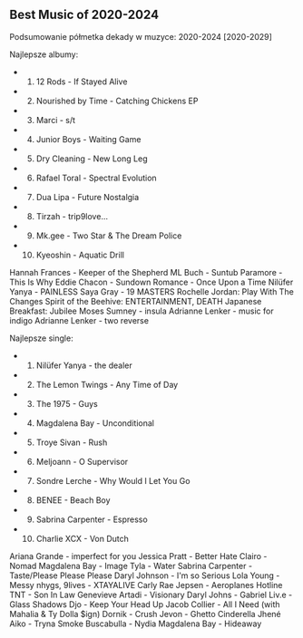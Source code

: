 ## Best Music of 2020-2024

Podsumowanie półmetka dekady w muzyce: 2020-2024 [2020-2029] 

Najlepsze albumy:

- 1. 12 Rods - If Stayed Alive
- 2. Nourished by Time - Catching Chickens EP
- 3. Marci - s/t
- 4. Junior Boys - Waiting Game
- 5. Dry Cleaning - New Long Leg
- 6. Rafael Toral - Spectral Evolution
- 7. Dua Lipa - Future Nostalgia
- 8. Tirzah - trip9love...
- 9. Mk.gee - Two Star & The Dream Police
- 10. Kyeoshin - Aquatic Drill

Hannah Frances - Keeper of the Shepherd
ML Buch - Suntub
Paramore - This Is Why
Eddie Chacon - Sundown
Romance - Once Upon a Time
Nilüfer Yanya - PAINLESS
Saya Gray - 19 MASTERS
Rochelle Jordan: Play With The Changes
Spirit of the Beehive: ENTERTAINMENT, DEATH
Japanese Breakfast: Jubilee
Moses Sumney - insula
Adrianne Lenker - music for indigo
Adrianne Lenker - two reverse

Najlepsze single:

- 1. Nilüfer Yanya - the dealer
- 2. The Lemon Twings - Any Time of Day
- 3. The 1975 - Guys
- 4. Magdalena Bay - Unconditional
- 5. Troye Sivan - Rush
- 6. Meljoann - O Supervisor
- 7. Sondre Lerche - Why Would I Let You Go
- 8. BENEE - Beach Boy
- 9. Sabrina Carpenter - Espresso
- 10. Charlie XCX - Von Dutch 

Ariana Grande - imperfect for you
Jessica Pratt - Better Hate
Clairo - Nomad
Magdalena Bay - Image
Tyla - Water
Sabrina Carpenter - Taste/Please Please Please
Daryl Johnson - I'm so Serious
Lola Young - Messy
nhygs, 9lives - XTAYALIVE
Carly Rae Jepsen - Aeroplanes
Hotline TNT - Son In Law
Genevieve Artadi - Visionary
Daryl Johns - Gabriel
Liv.e - Glass Shadows
Djo - Keep Your Head Up
Jacob Collier - All I Need (with Mahalia & Ty Dolla $ign)
Dornik - Crush
Jevon - Ghetto Cinderella
Jhené Aiko - Tryna Smoke
Buscabulla - Nydia
Magdalena Bay - Hideaway
